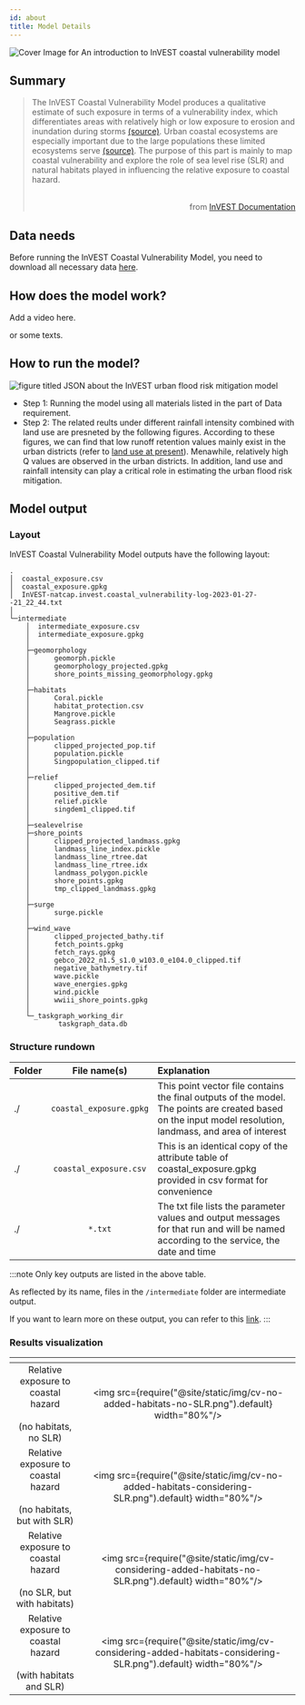 ```yaml
---
id: about
title: Model Details
---
```


![Cover Image for `An introduction to InVEST coastal vulnerability model`](../../static/img/banner-image-invest-coastal.png)

## Summary

> The InVEST Coastal Vulnerability Model produces a qualitative estimate of such exposure in terms of a vulnerability index, which differentiates areas with relatively high or low exposure to erosion and inundation during storms [(source)](https://invest-userguide.readthedocs.io/en/latest/coastal_vulnerability.html). Urban coastal ecosystems are especially important due to the large populations these limited ecosystems serve [(source)](https://journals.plos.org/plosone/article?id=10.1371/journal.pone.0163495). The purpose of this part is mainly to map coastal vulnerability and explore the role of sea level rise (SLR) and natural habitats played in influencing the relative exposure to coastal hazard. <br /> <br /> <p align="right">from [InVEST Documentation](https://invest-userguide.readthedocs.io/en/latest/urban_cooling_model.html)</p>

## Data needs

Before running the InVEST Coastal Vulnerability Model, you need to download all necessary data [here](./data).

## How does the model work?
Add a video here.

or some texts.  

## How to run the model?
![figure titled `JSON about the InVEST urban flood risk mitigation model`](../../static/img/UFRM-JSON.png) 

- Step 1: Running the model using all materials listed in the part of Data requirement.  
- Step 2: The related reults under different rainfall intensity combined with land use are presneted by the following figures. According to these figures, we can find that low runoff retention values mainly exist in the urban districts (refer to [land use at present](https://xiaoganghe.github.io/InVEST-Cities-in-Nature/docs/Flood-Risk-Mitigation/data/)). Menawhile, relatively high Q values are observed in the urban districts. In addition, land use and rainfall intensity can play a critical role in estimating the urban flood risk mitigation. 

## Model output

### Layout
InVEST Coastal Vulnerability Model outputs have the following layout:

```
.
│  coastal_exposure.csv
│  coastal_exposure.gpkg
│  InVEST-natcap.invest.coastal_vulnerability-log-2023-01-27--21_22_44.txt
│
└─intermediate
    │  intermediate_exposure.csv
    │  intermediate_exposure.gpkg
    │
    ├─geomorphology
    │      geomorph.pickle
    │      geomorphology_projected.gpkg
    │      shore_points_missing_geomorphology.gpkg
    │
    ├─habitats
    │      Coral.pickle
    │      habitat_protection.csv
    │      Mangrove.pickle
    │      Seagrass.pickle
    │
    ├─population
    │      clipped_projected_pop.tif
    │      population.pickle
    │      Singpopulation_clipped.tif
    │
    ├─relief
    │      clipped_projected_dem.tif
    │      positive_dem.tif
    │      relief.pickle
    │      singdem1_clipped.tif
    │
    ├─sealevelrise
    ├─shore_points
    │      clipped_projected_landmass.gpkg
    │      landmass_line_index.pickle
    │      landmass_line_rtree.dat
    │      landmass_line_rtree.idx
    │      landmass_polygon.pickle
    │      shore_points.gpkg
    │      tmp_clipped_landmass.gpkg
    │
    ├─surge
    │      surge.pickle
    │
    ├─wind_wave
    │      clipped_projected_bathy.tif
    │      fetch_points.gpkg
    │      fetch_rays.gpkg
    │      gebco_2022_n1.5_s1.0_w103.0_e104.0_clipped.tif
    │      negative_bathymetry.tif
    │      wave.pickle
    │      wave_energies.gpkg
    │      wind.pickle
    │      wwiii_shore_points.gpkg
    │
    └─_taskgraph_working_dir
            taskgraph_data.db
```  
### Structure rundown
| Folder  | File name(s)              | Explanation                               |
| :------ | :------------------------:| :---------------------------------------- |
| ./      | `coastal_exposure.gpkg`   | This point vector file contains the final outputs of the model. The points are created based on the input model resolution, landmass, and area of interest|
| ./      | `coastal_exposure.csv`    |This is an identical copy of the attribute table of coastal_exposure.gpkg provided in csv format for convenience|
| ./      | `*.txt`                   | The txt file lists the parameter values and output messages for that run and will be named according to the service, the date and time|


:::note
Only key outputs are listed in the above table.

As reflected by its name, files in the `/intermediate` folder are intermediate output. 

If you want to learn more on these output, you can refer to this [link](https://storage.googleapis.com/releases.naturalcapitalproject.org/invest-userguide/latest/coastal_vulnerability.html#data-needs).
:::


### Results visualization

| <!-- -->                                                                             | <!-- -->            |            
| :----------------------------------------------------------------------------------: | :-----------------: |
| Relative exposure to coastal hazard <br /> <br /> (no habitats, no SLR)              |<img src={require("@site/static/img/cv-no-added-habitats-no-SLR.png").default} width="80%"/> |
| Relative exposure to coastal hazard <br /> <br /> (no habitats, but with SLR)        |<img src={require("@site/static/img/cv-no-added-habitats-considering-SLR.png").default} width="80%"/> |
| Relative exposure to coastal hazard <br /> <br /> (no SLR, but with habitats)        |<img src={require("@site/static/img/cv-considering-added-habitats-no-SLR.png").default} width="80%"/> |
| Relative exposure to coastal hazard <br /> <br /> (with habitats and SLR)            |<img src={require("@site/static/img/cv-considering-added-habitats-considering-SLR.png").default} width="80%"/> |
